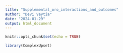 ```yaml
---
title: "Supplemental_oro_interactions_and_outcomes"
author: "Devi Veytia"
date: "2024-01-29"
output: html_document
---
```


```r
knitr::opts_chunk$set(echo = TRUE)
```

```r
library(ComplexUpset)
```